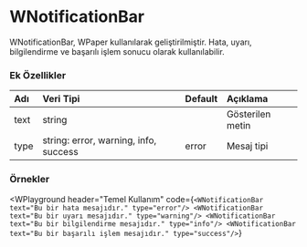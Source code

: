 
# WNotificationBar

WNotificationBar, WPaper kullanılarak geliştirilmiştir.
Hata, uyarı, bilgilendirme ve başarılı işlem sonucu olarak kullanılabilir.

### Ek Özellikler

| Adı                 | Veri Tipi                                                     | Default | Açıklama                                        |
|:--------------------|:--------------------------------------------------------------|:--------|:------------------------------------------------|
| text                | string                                                        |         | Gösterilen metin                                |
| type                | string: error, warning, info, success                         | error   | Mesaj tipi                                      |


### Örnekler

<WPlayground header="Temel Kullanım"
  code={`
<WNotificationBar text="Bu bir hata mesajıdır." type="error"/>
<WNotificationBar text="Bu bir uyarı mesajıdır." type="warning"/>
<WNotificationBar text="Bu bir bilgilendirme mesajıdır." type="info"/>
<WNotificationBar text="Bu bir başarılı işlem mesajıdır." type="success"/>
`}
>
<WNotificationBar text="Bu bir hata mesajıdır." type="error"/>
<WNotificationBar text="Bu bir uyarı mesajıdır." type="warning"/>
<WNotificationBar text="Bu bir bilgilendirme mesajıdır." type="info"/>
<WNotificationBar text="Bu bir başarılı işlem mesajıdır." type="success"/>
</WPlayground>




